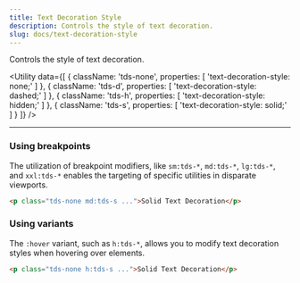 ```yaml
---
title: Text Decoration Style
description: Controls the style of text decoration.
slug: docs/text-decoration-style
---
```


Controls the style of text decoration.

<Utility
  data={[
    {
      className: 'tds-none',
      properties: [
        'text-decoration-style: none;'
      ]
    },
    {
      className: 'tds-d',
      properties: [
        'text-decoration-style: dashed;'
      ]
    },
    {
      className: 'tds-h',
      properties: [
        'text-decoration-style: hidden;'
      ]
    },
    {
      className: 'tds-s',
      properties: [
        'text-decoration-style: solid;'
      ]
    }
  ]}
/>

---

### Using breakpoints

The utilization of breakpoint modifiers, like `sm:tds-*`, `md:tds-*`, `lg:tds-*`, and `xxl:tds-*` enables the targeting of specific utilities in disparate viewports.

```html "md:tds-s"
<p class="tds-none md:tds-s ...">Solid Text Decoration</p>
```

### Using variants

The `:hover` variant, such as `h:tds-*`, allows you to modify text decoration styles when hovering over elements.

```html "h:tds-s"
<p class="tds-none h:tds-s ...">Solid Text Decoration</p>
```
